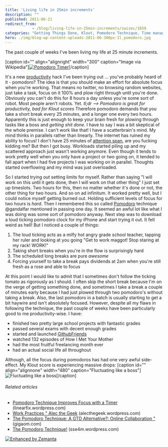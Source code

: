 ```yaml
---
title: 'Living life in 25min increments'
description: ""
published: 2011-06-21
redirect_from: 
            - /blog/living-life-in-25min-increments/swizec/1859
categories: "Getting Things Done, Klout, Pomodoro Technique, Time management, Twitter, Uncategorized"
hero: ./img/blog-wp-content-uploads-2011-06-300px-Il_pomodoro.jpg
---
```


The past couple of weeks I've been living my life at 25 minute increments.

\[caption id="" align="alignright" width="300" caption="Image via Wikipedia"][![Pomodoro Timer](./img/blog-wp-content-uploads-2011-06-300px-Il_pomodoro.jpg "Pomodoro Timer")](http://commons.wikipedia.org/wiki/File:Il_pomodoro.jpg)\[/caption]

It's a new [productivity](http://en.wikipedia.org/wiki/Productivity "Productivity") hack I've been trying out ... you've probably heard of it - pomodoro? The idea is that you should make an effort for absolute focus when you're working. That means no twitter, no browsing random websites, just take a task, focus on it 100% and plow right through until you're done. Obviously you can't do this for 8 hours a day unless you're some sort of robot. Most people aren't robots. Yet. _tl;dr --> Pomodoro is great for productivity, bad for Klout scores_ Therefore pomodoro demands that you take a short break every 25 minutes, and a longer one every two hours. Apparently this is just enough to keep your brain fresh for plowing through tasks like a boss and _getting shit done_. I have to say I was a bit skeptical of the whole premise. I can't work like that! I have a scatterbrain's mind. My mind thinks in parallels rather than linearly. The internet has ruined my ability to focus! I don't have 25 minutes of [attention span](http://en.wikipedia.org/wiki/Attention_span "Attention span"), are you fucking kidding me? But then I got busy. Workloads started piling up and my scattered approach just wasn't working anymore. Even though it tends to work pretty well when you only have a project or two going on, it tended to fall apart when I had five projects I was working on in parallel. Thoughts started overflowing and my mind was just overloaded.

<!--more-->

 So I started trying out setting limits for myself. Rather than saying "I will work on this until it gets done, then I will work on that other thing" I just set up timeslots. Two hours for this, then no matter whether it's done or not, the other thing for two hours. And so on ad infinitum. It worked pretty well, but I could notice myself getting burned out. Holding sufficient levels of focus for two hours is _hard_. Then I remembered this so called [Pomodoro](http://en.wikipedia.org/wiki/Pomodoro_Technique "Pomodoro Technique") technique @gandalfar mentioned in passing one day. It seemed an awful lot like what I was doing was some sort of pomodoro anyway. Next step was to download a loud ticking pomodoro clock for my iPhone and start trying it out. It felt weird as hell! But I noticed a couple of things:

1.  The loud ticking acts as a milfy hot angry grade school teacher, tapping her ruler and looking at you going "Get to work maggot! Stop staring at my rack! WORK!"
2.  Taking short breaks when you're in the flow is surprisingly hard
3.  The scheduled long breaks are pure _awesome_
4.  Forcing yourself to take a break pays dividends at 2am when you're still fresh as a rose and able to focus

At this point I would like to admit that I sometimes don't follow the ticking tomato as rigorously as I should. I often skip the short break because I'm on the verge of getting something done, and sometimes I take a break a couple of minutes early because I had just plowed through two pomodoro's without taking a break. Also, the last pomodoro in a batch is usually starting to get a bit haywire and isn't absolutely focused. However, despite all my flaws in following the technique, the past couple of weeks have been particularly good to me productivity-wise. I have:

-   finished two pretty large school projects with fantastic grades
-   passed several exams with decent enough grades
-   started and launched [GithubFriends](http://githubfriends.swizec.com)
-   watched 132 episodes of How I Met Your Mother
-   had the most fruitful freelancing month ever
-   had an actual social life all throughout

Although, all the focus during pomodoros has had one very awful side-effect. My Klout score is experiencing massive drops: \[caption id="" align="alignnone" width="480" caption="Fluctuating like a boss"]![](./img/blog-wp-content-uploads-2011-06-jLW0g4.png "Fluctuating like a boss")\[/caption]

###### Related articles

-   [Pomodoro Technique Improves Focus with a Timer](http://linearfix.wordpress.com/2011/04/07/pomodoro-technique-improves-focus-with-a-timer/) (linearfix.wordpress.com)
-   [Work Practices " Alec the Geek](http://alecthegeek.wordpress.com/category/work-practices/) (alecthegeek.wordpress.com)
-   [The Pomodoro Technique: A GTD Alternative?: Online Collaboration "](http://gigaom.com/collaboration/the-pomodoro-technique-another-option-for-getting-things-done-and-staying-focused/) (gigaom.com)
-   [The Pomodoro Technique!](http://sse4m.wordpress.com/2011/05/14/the-pomodoro-technique/) (sse4m.wordpress.com)

[![Enhanced by Zemanta](http://img.zemanta.com/zemified_e.png?x-id=8c8eee0a-b959-4bcd-abd3-4a3f2cd9b336)](http://www.zemanta.com/ "Enhanced by Zemanta")
